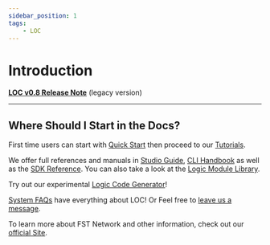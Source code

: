 ```yaml
---
sidebar_position: 1
tags:
    - LOC
---
```


# Introduction

[**LOC v0.8 Release Note**](/legacy/0.8/release-note) (legacy version)

---

## Where Should I Start in the Docs?


<Tabs>
  <TabItem value="New" label="I am new to LOC" default>

First time users can start with [Quick Start](/legacy/0.8/quickstart) then proceed to our [Tutorials](/legacy/0.8/category/tutorials).

  </TabItem>
  <TabItem value="LOC" label="I am developing with LOC">

We offer full references and manuals in [Studio Guide](/legacy/0.8/category/studio-guide), [CLI Handbook](/legacy/0.8/category/cli-handbook) as well as the [SDK Reference](/legacy/0.8/category/sdk-reference). You can also take a look at the [Logic Module Library](/legacy/0.8/category/logic-module-library).

Try out our experimental [Logic Code Generator](/logic-code-generator)!

  </TabItem>
  <TabItem value="Question" label="I dunno, what exactly is LOC for?">

[System FAQs](/docs/category/system-faqs) have everything about LOC! Or Feel free to [leave us a message](/docs/about-and-contact).

To learn more about FST Network and other information, check out our [official Site](https://www.fst.network/).

  </TabItem>
</Tabs>
